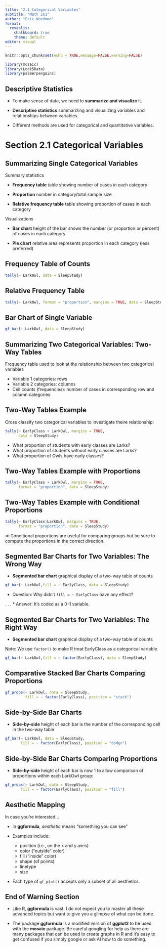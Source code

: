 ```yaml
---
title: "2.1 Categorical Variables"
subtitle: "Math 261"
author: "Eric Nordmoe"
format:
  revealjs:
    chalkboard: true
    theme: default
editor: visual
---
```


```r
knitr::opts_chunk$set(echo = TRUE,message=FALSE,warning=FALSE)
```

```r
library(mosaic)
library(Lock5Data)
library(palmerpenguins)
```


## Descriptive Statistics

* To make sense of data, we need to **summarize and visualize** it.

* **Descriptive statistics** summarizing and visualizing variables and relationships between variables.

* Different methods are used for categorical and quantitative variables.

# Section 2.1 Categorical Variables


## Summarizing Single Categorical Variables {.smaller}

Summary statistics

* **Frequency table** table showing number of cases in each category

* **Proportion** number in category/total sample size

* **Relative frequency table** table showing proportion of cases in each category

Visualizations

* **Bar chart** height of the bar shows the number (or proportion or percent) of cases in each category

* **Pie chart** relative area represents proportion in each category (less preferred)

## Frequency Table of Counts

```r
tally(~ LarkOwl, data = SleepStudy)
```

## Relative Frequency Table

```r
tally(~ LarkOwl, format = "proportion", margins = TRUE, data = SleepStudy)
```

## Bar Chart of Single Variable
```r
gf_bar(~ LarkOwl, data = SleepStudy)
```


## Summarizing Two Categorical Variables: Two-Way Tables

Frequency table used to look at the relationship between two categorical variables

* Variable 1 categories: rows
* Variable 2 categories: columns
* Cell counts (frequencies): number of cases in corresponding row and column categories



## Two-Way Tables Example

Cross classify two categorical variables to investigate theire relationship:

```r
tally(~ EarlyClass + LarkOwl, margins = TRUE,
      data = SleepStudy)
```


* What proportion of students with early classes are Larks?
* What proportion of students without early classes are Larks?
* What proportion of Owls have early classes?

## Two-Way Tables Example with Proportions

```r
tally(~ EarlyClass + LarkOwl, margins = TRUE,
      format = "proportion", data = SleepStudy)
```

## Two-Way Tables Example with Conditional Proportions

```r
tally(~ EarlyClass|LarkOwl, margins = TRUE,
      format = "proportion", data = SleepStudy)
```

$\Rightarrow$ Conditional proportions are useful for comparing groups but be sure to compute the proportions in the correct direction.


## Segmented Bar Charts for Two Variables: The Wrong Way {.smaller}

*  **Segmented bar chart** graphical display of a two-way table of counts 

```r
gf_bar(~ LarkOwl,fill = ~ EarlyClass, data = SleepStudy)
```

* Question: Why didn't `fill = ~ EarlyClass` have any effect?

. . .
* Answer: It's coded as a 0-1 variable.

## Segmented Bar Charts for Two Variables: The Right Way

*  **Segmented bar chart** graphical display of a two-way table of counts 

Note: We use `factor()` to make R treat EarlyClass as a categorical variable.


```r
gf_bar(~ LarkOwl,fill = ~ factor(EarlyClass), data = SleepStudy)
```


## Comparative Stacked Bar Charts Comparing Proportions

```r
gf_props(~ LarkOwl, data = SleepStudy,
         fill = ~ factor(EarlyClass), position = "stack")
```


## Side-by-Side Bar Charts

* **Side-by-side** height of each bar is the number of the corresponding cell in the two-way table

```r
gf_bar(~ LarkOwl, data = SleepStudy,
       fill = ~ factor(EarlyClass), position = "dodge")
```

## Side-by-Side Bar Charts Comparing Proportions

* **Side-by-side** height of each bar is now 1 to allow comparison of proportions within each LarkOwl group: 

```r
gf_props(~ LarkOwl, data = SleepStudy,
       fill = ~ factor(EarlyClass), position = "fill")
```

## Aesthetic Mapping {.smaller}
In case you're interested...  

* In **ggformula**, *aesthetic* means "something you can see"  

* Examples include:  
    + position (i.e., on the x and y axes)  
    + color ("outside" color)  
    + fill ("inside" color)
    + shape (of points)  
    + linetype  
    + size  
    
* Each type of `gf_plot()` accepts only a subset of all aesthetics.  

## End of Warning Section

* Like R, **ggformula** is vast. I do not expect you to master all these advanced topics but want to give you a glimpse of what can be done.  

* The package **ggformula** is a modified version of **ggplot2** to be used with the **mosaic** package. Be careful googling for help as there are many packages that can be used to create graphs in R and it's easy to get confused if you simply google or ask AI how to do something.






